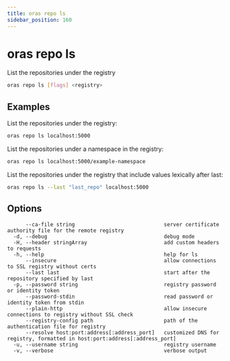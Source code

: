 ```yaml
---
title: oras repo ls
sidebar_position: 160
---
```


# oras repo ls

List the repositories under the registry

```bash
oras repo ls [flags] <registry>
```

## Examples

List the repositories under the registry:

```bash
oras repo ls localhost:5000
```

List the repositories under a namespace in the registry:

```bash
oras repo ls localhost:5000/example-namespace
```

List the repositories under the registry that include values lexically after last:

```bash
oras repo ls --last "last_repo" localhost:5000
```

## Options

```
      --ca-file string                             server certificate authority file for the remote registry
  -d, --debug                                      debug mode
  -H, --header stringArray                         add custom headers to requests
  -h, --help                                       help for ls
      --insecure                                   allow connections to SSL registry without certs
      --last last                                  start after the repository specified by last
  -p, --password string                            registry password or identity token
      --password-stdin                             read password or identity token from stdin
      --plain-http                                 allow insecure connections to registry without SSL check
      --registry-config path                       path of the authentication file for registry
      --resolve host:port:address[:address_port]   customized DNS for registry, formatted in host:port:address[:address_port]
  -u, --username string                            registry username
  -v, --verbose                                    verbose output
```
